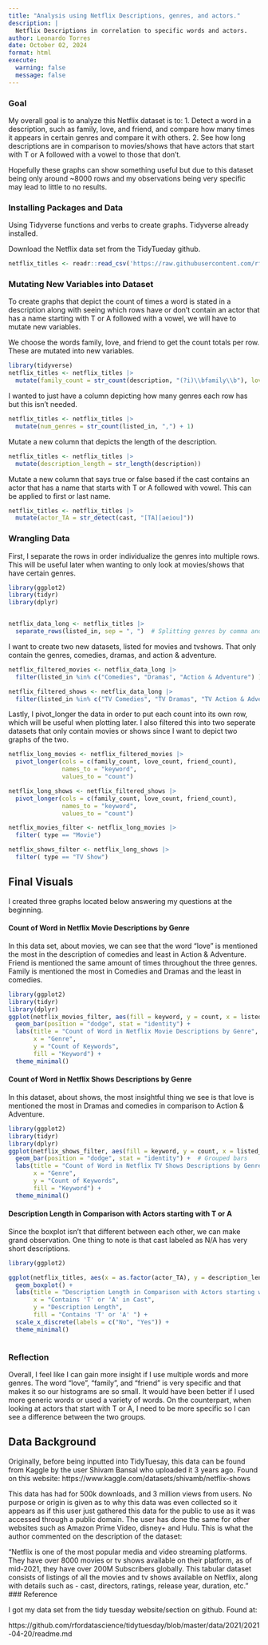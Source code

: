 ```yaml
---
title: "Analysis using Netflix Descriptions, genres, and actors."
description: |
  Netflix Descriptions in correlation to specific words and actors.
author: Leonardo Torres
date: October 02, 2024
format: html
execute:
  warning: false
  message: false
---
```


### Goal

My overall goal is to analyze this Netflix dataset is to: 1. Detect a word in a description, such as family, love, and friend, and compare how many times it appears in certain genres and compare it with others. 2. See how long descriptions are in comparison to movies/shows that have actors that start with T or A followed with a vowel to those that don't.

Hopefully these graphs can show something useful but due to this dataset being only around \~8000 rows and my observations being very specific may lead to little to no results.

### Installing Packages and Data

Using Tidyverse functions and verbs to create graphs. Tidyverse already installed.

Download the Netflix data set from the TidyTueday github.

```r
netflix_titles <- readr::read_csv('https://raw.githubusercontent.com/rfordatascience/tidytuesday/master/data/2021/2021-04-20/netflix_titles.csv')

```

### Mutating New Variables into Dataset

To create graphs that depict the count of times a word is stated in a description along with seeing which rows have or don't contain an actor that has a name starting with T or A followed with a vowel, we will have to mutate new variables.

We choose the words family, love, and friend to get the count totals per row. These are mutated into new variables.

```r
library(tidyverse)
netflix_titles <- netflix_titles |>
  mutate(family_count = str_count(description, "(?i)\\bfamily\\b"), love_count = str_count(description, "(?i)\\blove\\b"), friend_count= str_count(description, "(?i)\\bfriend\\b"))

```

I wanted to just have a column depicting how many genres each row has but this isn't needed.

```r
netflix_titles <- netflix_titles |>
  mutate(num_genres = str_count(listed_in, ",") + 1)
```

Mutate a new column that depicts the length of the description.

```r
netflix_titles <- netflix_titles |>
  mutate(description_length = str_length(description))
```

Mutate a new column that says true or false based if the cast contains an actor that has a name that starts with T or A followed with vowel. This can be applied to first or last name.

```r
netflix_titles <- netflix_titles |>
  mutate(actor_TA = str_detect(cast, "[TA][aeiou]"))

```

### Wrangling Data

First, I separate the rows in order individualize the genres into multiple rows. This will be useful later when wanting to only look at movies/shows that have certain genres.

```r
library(ggplot2)
library(tidyr)
library(dplyr)


netflix_data_long <- netflix_titles |>
  separate_rows(listed_in, sep = ", ")  # Splitting genres by comma and space
```

I want to create two new datasets, listed for movies and tvshows. That only contain the genres, comedies, dramas, and action & adventure.

```r


netflix_filtered_movies <- netflix_data_long |>
  filter(listed_in %in% c("Comedies", "Dramas", "Action & Adventure") )

netflix_filtered_shows <- netflix_data_long |>
  filter(listed_in %in% c("TV Comedies", "TV Dramas", "TV Action & Adventure") )

```

Lastly, I pivot_longer the data in order to put each count into its own row, which will be useful when plotting later. I also filtered this into two seperate datasets that only contain movies or shows since I want to depict two graphs of the two.

```r
netflix_long_movies <- netflix_filtered_movies |>
  pivot_longer(cols = c(family_count, love_count, friend_count), 
               names_to = "keyword", 
               values_to = "count")

netflix_long_shows <- netflix_filtered_shows |>
  pivot_longer(cols = c(family_count, love_count, friend_count), 
               names_to = "keyword", 
               values_to = "count")

netflix_movies_filter <- netflix_long_movies |>
  filter( type == "Movie")

netflix_shows_filter <- netflix_long_shows |>
  filter( type == "TV Show")


```

## Final Visuals

I created three graphs located below answering my questions at the beginning.

#### Count of Word in Netflix Movie Descriptions by Genre

In this data set, about movies, we can see that the word "love" is mentioned the most in the description of comedies and least in Action & Adventure. Friend is mentioned the same amount of times throughout the three genres. Family is mentioned the most in Comedies and Dramas and the least in comedies.

```r

library(ggplot2)
library(tidyr)
library(dplyr)
ggplot(netflix_movies_filter, aes(fill = keyword, y = count, x = listed_in)) + 
  geom_bar(position = "dodge", stat = "identity") +  
  labs(title = "Count of Word in Netflix Movie Descriptions by Genre",
       x = "Genre",
       y = "Count of Keywords",
       fill = "Keyword") +  
  theme_minimal()  


```

#### Count of Word in Netflix Shows Descriptions by Genre

In this dataset, about shows, the most insightful thing we see is that love is mentioned the most in Dramas and comedies in comparison to Action & Adventure.

```r
library(ggplot2)
library(tidyr)
library(dplyr)
ggplot(netflix_shows_filter, aes(fill = keyword, y = count, x = listed_in)) + 
  geom_bar(position = "dodge", stat = "identity") +  # Grouped bars
  labs(title = "Count of Word in Netflix TV Shows Descriptions by Genre",
       x = "Genre",
       y = "Count of Keywords",
       fill = "Keyword") + 
  theme_minimal()  


```

#### Description Length in Comparison with Actors starting with T or A

Since the boxplot isn't that different between each other, we can make grand observation. One thing to note is that cast labeled as N/A has very short descriptions.

```r
library(ggplot2)

ggplot(netflix_titles, aes(x = as.factor(actor_TA), y = description_length, fill = as.factor(actor_TA))) +
  geom_boxplot() +
  labs(title = "Description Length in Comparison with Actors starting with T or A",
       x = "Contains 'T' or 'A' in Cast",
       y = "Description Length",
       fill = "Contains 'T' or 'A' ") +
  scale_x_discrete(labels = c("No", "Yes")) + 
  theme_minimal()



```

### Reflection

Overall, I feel like I can gain more insight if I use multiple words and more genres. The word "love", "family", and "friend" is very specific and that makes it so our histograms are so small. It would have been better if I used more generic words or used a variety of words. On the counterpart, when looking at actors that start with T or A, I need to be more specific so I can see a difference between the two groups.

## Data Background
Originally, before being inputted into TidyTuesay, this data can be found from Kaggle by the user Shivam Bansal who uploaded it 3 years ago. Found on this website: https://www.kaggle.com/datasets/shivamb/netflix-shows

This data has had for 500k downloads, and 3 million views from users. No purpose or origin is given as to why this data was even collected so it appears as if this user just gathered this data for the public to use as it was accessed through a public domain. The user has done the same for other websites such as Amazon Prime Video, disney+ and Hulu. This is what the author commented on the description of the dataset:

"Netflix is one of the most popular media and video streaming platforms. They have over 8000 movies or tv shows available on their platform, as of mid-2021, they have over 200M Subscribers globally. This tabular dataset consists of listings of all the movies and tv shows available on Netflix, along with details such as - cast, directors, ratings, release year, duration, etc."
### Reference

I got my data set from the tidy tuesday website/section on github. Found at:

https://github.com/rfordatascience/tidytuesday/blob/master/data/2021/2021-04-20/readme.md
